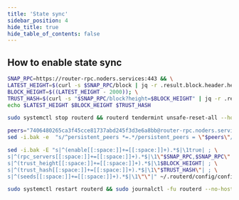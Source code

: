 ```yaml
---
title: 'State sync'
sidebar_position: 4
hide_title: true
hide_table_of_contents: false
---
```



<PageTitle
  iconUrl="img/router-icon.svg"
  title="State sync"
  chainId="router_9600-1"
  version="v1.6.0"
/>

## How to enable state sync

```bash
SNAP_RPC=https://router-rpc.noders.services:443 && \
LATEST_HEIGHT=$(curl -s $SNAP_RPC/block | jq -r .result.block.header.height); \
BLOCK_HEIGHT=$((LATEST_HEIGHT - 2000)); \
TRUST_HASH=$(curl -s "$SNAP_RPC/block?height=$BLOCK_HEIGHT" | jq -r .result.block_id.hash) && \
echo $LATEST_HEIGHT $BLOCK_HEIGHT $TRUST_HASH
```

```bash
sudo systemctl stop routerd && routerd tendermint unsafe-reset-all --home ~/.routerd --keep-addr-book
```

```bash
peers="7406480265ca3f45cce81737abd245f3d3e6a8bb@router-rpc.noders.services:23756"
sed -i.bak -e  "s/^persistent_peers *=.*/persistent_peers = \"$peers\"/" ~/.routerd/config/config.toml
```

```bash
sed -i.bak -E "s|^(enable[[:space:]]+=[[:space:]]+).*$|\1true| ; \
s|^(rpc_servers[[:space:]]+=[[:space:]]+).*$|\1\"$SNAP_RPC,$SNAP_RPC\"| ; \
s|^(trust_height[[:space:]]+=[[:space:]]+).*$|\1$BLOCK_HEIGHT| ; \
s|^(trust_hash[[:space:]]+=[[:space:]]+).*$|\1\"$TRUST_HASH\"| ; \
s|^(seeds[[:space:]]+=[[:space:]]+).*$|\1\"\"|" ~/.routerd/config/config.toml
```

```bash
sudo systemctl restart routerd && sudo journalctl -fu routerd --no-hostname -o cat
```
